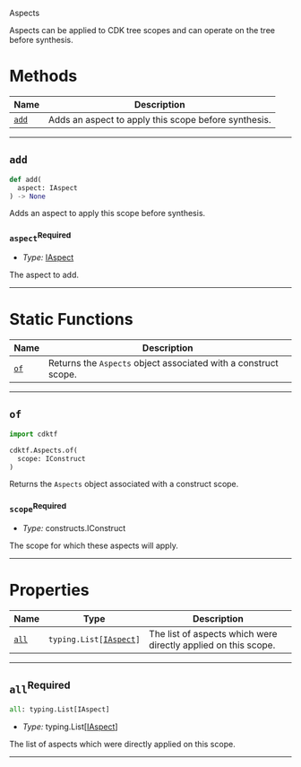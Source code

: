  Aspects <a name="Aspects" id="cdktf.Aspects"></a>

Aspects can be applied to CDK tree scopes and can operate on the tree before synthesis.

# Methods <a name="Methods" id="Methods"></a>

| **Name** | **Description** |
| --- | --- |
| <code><a href="#cdktf.Aspects.add">add</a></code> | Adds an aspect to apply this scope before synthesis. |

---

## `add` <a name="add" id="cdktf.Aspects.add"></a>

```python
def add(
  aspect: IAspect
) -> None
```

Adds an aspect to apply this scope before synthesis.

### `aspect`<sup>Required</sup> <a name="aspect" id="cdktf.Aspects.add.parameter.aspect"></a>

- *Type:* <a href="#cdktf.IAspect">IAspect</a>

The aspect to add.

---

# Static Functions <a name="Static Functions" id="Static Functions"></a>

| **Name** | **Description** |
| --- | --- |
| <code><a href="#cdktf.Aspects.of">of</a></code> | Returns the `Aspects` object associated with a construct scope. |

---

## `of` <a name="of" id="cdktf.Aspects.of"></a>

```python
import cdktf

cdktf.Aspects.of(
  scope: IConstruct
)
```

Returns the `Aspects` object associated with a construct scope.

### `scope`<sup>Required</sup> <a name="scope" id="cdktf.Aspects.of.parameter.scope"></a>

- *Type:* constructs.IConstruct

The scope for which these aspects will apply.

---

# Properties <a name="Properties" id="Properties"></a>

| **Name** | **Type** | **Description** |
| --- | --- | --- |
| <code><a href="#cdktf.Aspects.property.all">all</a></code> | <code>typing.List[<a href="#cdktf.IAspect">IAspect</a>]</code> | The list of aspects which were directly applied on this scope. |

---

## `all`<sup>Required</sup> <a name="all" id="cdktf.Aspects.property.all"></a>

```python
all: typing.List[IAspect]
```

- *Type:* typing.List[<a href="#cdktf.IAspect">IAspect</a>]

The list of aspects which were directly applied on this scope.

---

